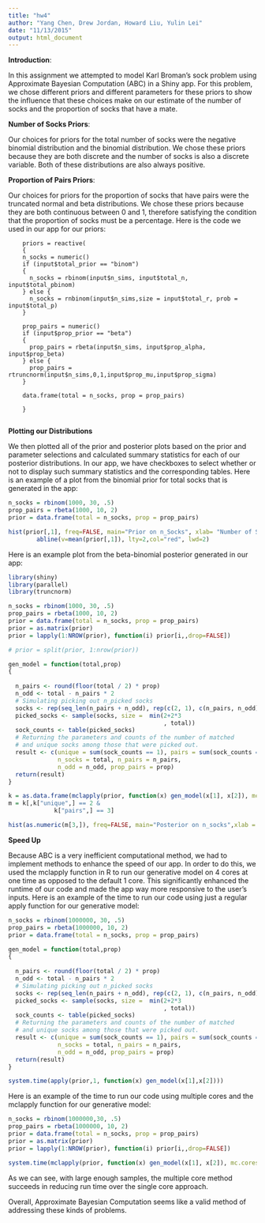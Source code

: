 ---
title: "hw4"
author: "Yang Chen, Drew Jordan, Howard Liu, Yulin Lei"
date: "11/13/2015"
output: html_document
---

**Introduction**: 

In this assignment we attempted to model Karl Broman's sock problem using Approximate Bayesian Computation (ABC) in a Shiny app. For this problem, we chose different priors and different parameters for these priors to show the influence that these choices make on our estimate of the number of socks and the proportion of socks that have a mate.

**Number of Socks Priors**:

Our choices for priors for the total number of socks were the negative binomial distribution and the binomial distribution. We chose these priors because they are both discrete and the number of socks is also a discrete variable. Both of these distributions are also always positive.

**Proportion of Pairs Priors**:

Our choices for priors for the proportion of socks that have pairs were the truncated normal and beta distributions. We chose these priors because they are both continuous between 0 and 1, therefore satisfying the condition that the proportion of socks must be a percentage. Here is the code we used in our app for our priors:


        priors = reactive(
        {
        n_socks = numeric()
        if (input$total_prior == "binom")
        {
          n_socks = rbinom(input$n_sims, input$total_n, input$total_pbinom)
        } else {
          n_socks = rnbinom(input$n_sims,size = input$total_r, prob = input$total_p)
        }

        prop_pairs = numeric()
        if (input$prop_prior == "beta")
        {
          prop_pairs = rbeta(input$n_sims, input$prop_alpha, input$prop_beta)
        } else {
          prop_pairs = rtruncnorm(input$n_sims,0,1,input$prop_mu,input$prop_sigma)
        }

        data.frame(total = n_socks, prop = prop_pairs)
        
        }
      
 

**Plotting our Distributions**

We then plotted all of the prior and posterior plots based on the prior and parameter selections and calculated summary statistics for each of our posterior distributions. In our app, we have checkboxes to select whether or not to display such summary statistics and the corresponding tables. Here is an example of a plot from the binomial prior for total socks that is generated in the app:

```{r, echo = FALSE}

n_socks = rbinom(1000, 30, .5)
prop_pairs = rbeta(1000, 10, 2)
prior = data.frame(total = n_socks, prop = prop_pairs)

hist(prior[,1], freq=FALSE, main="Prior on n_Socks", xlab= "Number of Socks", col="green")
        abline(v=mean(prior[,1]), lty=2,col="red", lwd=2)
```
Here is an example plot from the beta-binomial posterior generated in our app:
        
```{r, echo = FALSE, message=FALSE, warning=FALSE}
library(shiny)
library(parallel)
library(truncnorm)

n_socks = rbinom(1000, 30, .5)
prop_pairs = rbeta(1000, 10, 2)
prior = data.frame(total = n_socks, prop = prop_pairs)
prior = as.matrix(prior)
prior = lapply(1:NROW(prior), function(i) prior[i,,drop=FALSE]) 

# prior = split(prior, 1:nrow(prior))

gen_model = function(total,prop)
{
  
  n_pairs <- round(floor(total / 2) * prop)
  n_odd <- total - n_pairs * 2
  # Simulating picking out n_picked socks
  socks <- rep(seq_len(n_pairs + n_odd), rep(c(2, 1), c(n_pairs, n_odd)))
  picked_socks <- sample(socks, size =  min(2+2*3
                                            , total))
  sock_counts <- table(picked_socks)
  # Returning the parameters and counts of the number of matched
  # and unique socks among those that were picked out.
  result <- c(unique = sum(sock_counts == 1), pairs = sum(sock_counts == 2),
              n_socks = total, n_pairs = n_pairs,
              n_odd = n_odd, prop_pairs = prop)
  return(result)
}

k = as.data.frame(mclapply(prior, function(x) gen_model(x[1], x[2]), mc.cores=4))
m = k[,k["unique",] == 2 &
             k["pairs",] == 3]

hist(as.numeric(m[3,]), freq=FALSE, main="Posterior on n_socks",xlab = "Number of Socks", col="lightblue")
```

**Speed Up**

Because ABC is a very inefficient computational method, we had to implement methods to enhance the speed of our app. In order to do this, we used the mclapply function in R to run our generative model on 4 cores at one time as opposed to the default 1 core. This significantly enhanced the runtime of our code and made the app way more responsive to the user's inputs. Here is an example of the time to run our code using just a regular apply function for our generative model: 

```{r, echo = FALSE}

n_socks = rbinom(1000000, 30, .5)
prop_pairs = rbeta(1000000, 10, 2)
prior = data.frame(total = n_socks, prop = prop_pairs)

gen_model = function(total,prop)
{
  
  n_pairs <- round(floor(total / 2) * prop)
  n_odd <- total - n_pairs * 2
  # Simulating picking out n_picked socks
  socks <- rep(seq_len(n_pairs + n_odd), rep(c(2, 1), c(n_pairs, n_odd)))
  picked_socks <- sample(socks, size =  min(2+2*3
                                            , total))
  sock_counts <- table(picked_socks)
  # Returning the parameters and counts of the number of matched
  # and unique socks among those that were picked out.
  result <- c(unique = sum(sock_counts == 1), pairs = sum(sock_counts == 2),
              n_socks = total, n_pairs = n_pairs,
              n_odd = n_odd, prop_pairs = prop)
  return(result)
}
```

```{r, echo=TRUE}

system.time(apply(prior,1, function(x) gen_model(x[1],x[2])))
```
Here is an example of the time to run our code using multiple cores and the mclapply function for our generative model:

```{r, echo=FALSE}

n_socks = rbinom(1000000,30, .5)
prop_pairs = rbeta(1000000, 10, 2)
prior = data.frame(total = n_socks, prop = prop_pairs)
prior = as.matrix(prior)
prior = lapply(1:NROW(prior), function(i) prior[i,,drop=FALSE])
```

```{r, echo=TRUE}

system.time(mclapply(prior, function(x) gen_model(x[1], x[2]), mc.cores=4))
```
As we can see, with large enough samples, the multiple core method succeeds in reducing run time over the single core approach.

Overall, Approximate Bayesian Computation seems like a valid method of addressing these kinds of problems.